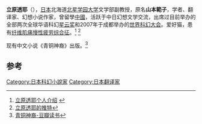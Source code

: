 '''立原透耶'''（{{bd|1969年|||}}），[[日本|日本]]北海道[[北星学园大学|北星学园大学]]文学部副教授，原名'''山本範子'''，学者、翻译家、幻想小说作家，曾留學[[中國|中國]]，活跃于中日幻想文学交流，出席过目前举办的全部两次全球华语科幻[[星云奖|星云奖]]和2007年于成都举办的[[世界科幻大会|世界科幻大会]]。爱好猫，患有[[纤维肌痛慢性疲劳综合征|纤维肌痛慢性疲劳综合征]]。<ref name='简介'>[http://book.asahi.com/reviews/column/2013010700007.html 立原透耶个人介绍] {{Wayback|url=http://book.asahi.com/reviews/column/2013010700007.html |date=20161220145005 }}{{ja icon}}</ref> <ref>[https://twitter.com/ttouya 立原透耶的推特]</ref>

现有中文小说《青铜神裔》出版。<ref>[http://book.douban.com/subject/21692931/ 青铜神裔-豆瓣读书]</ref>

== 参考 ==
<references />

{{日本作家小作品}}

[[Category:日本科幻小說家|Category:日本科幻小說家]]
[[Category:日本翻译家|Category:日本翻译家]]